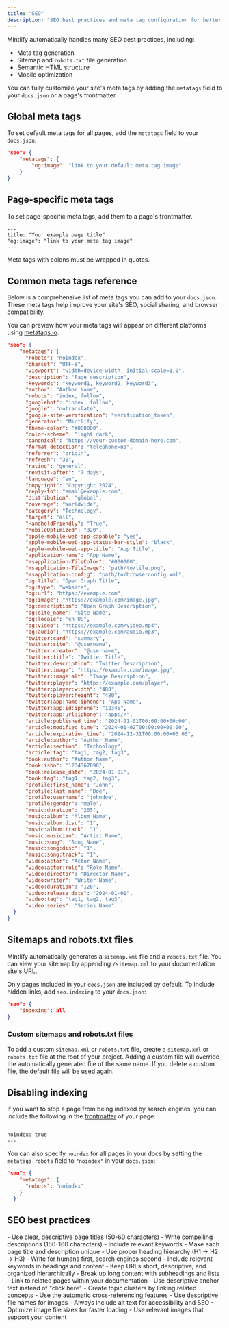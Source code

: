 ```yaml
---
title: "SEO"
description: "SEO best practices and meta tag configuration for better search visibility"
---
```


Mintlify automatically handles many SEO best practices, including:

- Meta tag generation
- Sitemap and `robots.txt` file generation
- Semantic HTML structure
- Mobile optimization

You can fully customize your site's meta tags by adding the `metatags` field to your `docs.json` or a page's frontmatter.

## Global meta tags

To set default meta tags for all pages, add the `metatags` field to your `docs.json`.

```json
"seo": {
    "metatags": {
        "og:image": "link to your default meta tag image"
    }
}
```

## Page-specific meta tags

To set page-specific meta tags, add them to a page's frontmatter.

```mdx
---
title: "Your example page title"
"og:image": "link to your meta tag image"
---
```

<Note>
  Meta tags with colons must be wrapped in quotes.
</Note>

## Common meta tags reference
Below is a comprehensive list of meta tags you can add to your `docs.json`. These meta tags help improve your site's SEO, social sharing, and browser compatibility.

You can preview how your meta tags will appear on different platforms using [metatags.io](https://metatags.io/).

```json expandable
"seo": {
    "metatags": {
      "robots": "noindex",
      "charset": "UTF-8",
      "viewport": "width=device-width, initial-scale=1.0",
      "description": "Page description",
      "keywords": "keyword1, keyword2, keyword3",
      "author": "Author Name",
      "robots": "index, follow",
      "googlebot": "index, follow",
      "google": "notranslate",
      "google-site-verification": "verification_token",
      "generator": "Mintlify",
      "theme-color": "#000000",
      "color-scheme": "light dark",
      "canonical": "https://your-custom-domain-here.com",
      "format-detection": "telephone=no",
      "referrer": "origin",
      "refresh": "30",
      "rating": "general",
      "revisit-after": "7 days",
      "language": "en",
      "copyright": "Copyright 2024",
      "reply-to": "email@example.com",
      "distribution": "global",
      "coverage": "Worldwide",
      "category": "Technology",
      "target": "all",
      "HandheldFriendly": "True",
      "MobileOptimized": "320",
      "apple-mobile-web-app-capable": "yes",
      "apple-mobile-web-app-status-bar-style": "black",
      "apple-mobile-web-app-title": "App Title",
      "application-name": "App Name",
      "msapplication-TileColor": "#000000",
      "msapplication-TileImage": "path/to/tile.png",
      "msapplication-config": "path/to/browserconfig.xml",
      "og:title": "Open Graph Title",
      "og:type": "website",
      "og:url": "https://example.com",
      "og:image": "https://example.com/image.jpg",
      "og:description": "Open Graph Description",
      "og:site_name": "Site Name",
      "og:locale": "en_US",
      "og:video": "https://example.com/video.mp4",
      "og:audio": "https://example.com/audio.mp3",
      "twitter:card": "summary",
      "twitter:site": "@username",
      "twitter:creator": "@username",
      "twitter:title": "Twitter Title",
      "twitter:description": "Twitter Description",
      "twitter:image": "https://example.com/image.jpg",
      "twitter:image:alt": "Image Description",
      "twitter:player": "https://example.com/player",
      "twitter:player:width": "480",
      "twitter:player:height": "480",
      "twitter:app:name:iphone": "App Name",
      "twitter:app:id:iphone": "12345",
      "twitter:app:url:iphone": "app://",
      "article:published_time": "2024-01-01T00:00:00+00:00",
      "article:modified_time": "2024-01-02T00:00:00+00:00",
      "article:expiration_time": "2024-12-31T00:00:00+00:00",
      "article:author": "Author Name",
      "article:section": "Technology",
      "article:tag": "tag1, tag2, tag3",
      "book:author": "Author Name",
      "book:isbn": "1234567890",
      "book:release_date": "2024-01-01",
      "book:tag": "tag1, tag2, tag3",
      "profile:first_name": "John",
      "profile:last_name": "Doe",
      "profile:username": "johndoe",
      "profile:gender": "male",
      "music:duration": "205",
      "music:album": "Album Name",
      "music:album:disc": "1",
      "music:album:track": "1",
      "music:musician": "Artist Name",
      "music:song": "Song Name",
      "music:song:disc": "1",
      "music:song:track": "1",
      "video:actor": "Actor Name",
      "video:actor:role": "Role Name",
      "video:director": "Director Name",
      "video:writer": "Writer Name",
      "video:duration": "120",
      "video:release_date": "2024-01-01",
      "video:tag": "tag1, tag2, tag3",
      "video:series": "Series Name"
  }
}
```

## Sitemaps and robots.txt files

Mintlify automatically generates a `sitemap.xml` file and a `robots.txt` file. You can view your sitemap by appending `/sitemap.xml` to your documentation site's URL.

Only pages included in your `docs.json` are included by default. To include hidden links, add `seo.indexing` to your `docs.json`:

```json
"seo": {
    "indexing": all
}
```

### Custom sitemaps and robots.txt files

To add a custom `sitemap.xml` or `robots.txt` file, create a `sitemap.xml` or `robots.txt` file at the root of your project. Adding a custom file will override the automatically generated file of the same name. If you delete a custom file, the default file will be used again.

## Disabling indexing

If you want to stop a page from being indexed by search engines, you can include the following in the [frontmatter](pages) of your page:

```
---
noindex: true
---
```

You can also specify `noindex` for all pages in your docs by setting the `metatags.robots` field to `"noindex"` in your `docs.json`:

```json
"seo": {
    "metatags": {
      "robots": "noindex"
    }
  }
```

## SEO best practices

<AccordionGroup>
<Accordion title="Write descriptive titles and descriptions">
- Use clear, descriptive page titles (50-60 characters)
- Write compelling descriptions (150-160 characters) 
- Include relevant keywords
- Make each page title and description unique
</Accordion>

<Accordion title="Optimize your content structure">
- Use proper heading hierarchy (H1 → H2 → H3)
- Write for humans first, search engines second
- Include relevant keywords in headings and content
- Keep URLs short, descriptive, and organized hierarchically
- Break up long content with subheadings and lists
</Accordion>

<Accordion title="Internal linking strategy">
- Link to related pages within your documentation
- Use descriptive anchor text instead of "click here"
- Create topic clusters by linking related concepts
- Use the automatic cross-referencing features
</Accordion>

<Accordion title="Image SEO">
- Use descriptive file names for images
- Always include alt text for accessibility and SEO
- Optimize image file sizes for faster loading
- Use relevant images that support your content
</Accordion>
</AccordionGroup>
